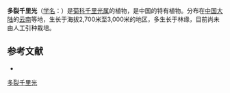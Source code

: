 {{Speciesbox
| name = 多裂千里光
| status = 
| status_system = 
| image =
| genus = Senecio
| species = multilobus
| authority = Chang
}}

'''多裂千里光'''（[[学名|学名]]：{{lang|la|''Senecio multilobus''}}）是[[菊科|菊科]][[千里光属|千里光属]]的植物，是中国的特有植物。分布在[[中国大陆|中国大陆]]的[[云南|云南]]等地，生长于海拔2,700米至3,000米的地区，多生长于林缘，目前尚未由人工引种栽培。

== 参考文献 ==
<div class="references-small">
* {{cite web| url =http://www.bioinfo.cn/db05/KmzwSpecies.php?action=view&id=4812| title =多裂千里光| work =《中国高等植物数据库全库》| publisher =中国科学院微生物研究所| author =昆明植物研究所| accessdate =2009-02-25| deadurl =yes| archiveurl =https://web.archive.org/web/20160305064105/http://www.bioinfo.cn/db05/KmzwSpecies.php?action=view&id=4812| archivedate =2016-03-05}}
</div>
{{Taxonbar|from=Q10933116}}

[[Category:千里光属|多裂千里光]]


{{植物小作品}}